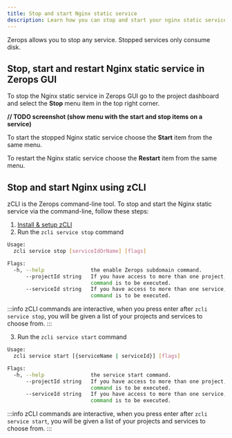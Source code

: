 ```yaml
---
title: Stop and start Nginx static service
description: Learn how you can stop and start your nginx static service on Zerops.
---
```


Zerops allows you to stop any service. Stopped services only consume disk.

## Stop, start and restart Nginx static service in Zerops GUI

To stop the Nginx static service in Zerops GUI go to the project dashboard and select the **Stop** menu item in the top right corner.

**// TODO screenshot (show menu with the start and stop items on a service)**

To start the stopped Nginx static service choose the **Start** item from the same menu.

To restart the Nginx static service choose the **Restart** item from the same menu.

## Stop and start Nginx using zCLI

zCLI is the Zerops command-line tool. To stop and start the Nginx static service via the command-line, follow these steps:

1. [Install & setup zCLI](/references/cli)
2. Run the `zcli service stop` command

```sh
Usage:
  zcli service stop [serviceIdOrName] [flags]

Flags:
  -h, --help               the enable Zerops subdomain command.
      --projectId string   If you have access to more than one project, you must specify the project ID for which the
                           command is to be executed.
      --serviceId string   If you have access to more than one service, you must specify the service ID for which the
                           command is to be executed.
```

:::info
zCLI commands are interactive, when you press enter after `zcli service stop`, you will be given a list of your projects and services to choose from.
:::

3. Run the `zcli service start` command

```sh
Usage:
  zcli service start [{serviceName | serviceId}] [flags]

Flags:
  -h, --help               the service start command.
      --projectId string   If you have access to more than one project, you must specify the project ID for which the
                           command is to be executed.
      --serviceId string   If you have access to more than one service, you must specify the service ID for which the
                           command is to be executed.
```

:::info
zCLI commands are interactive, when you press enter after `zcli service start`, you will be given a list of your projects and services to choose from.
:::
